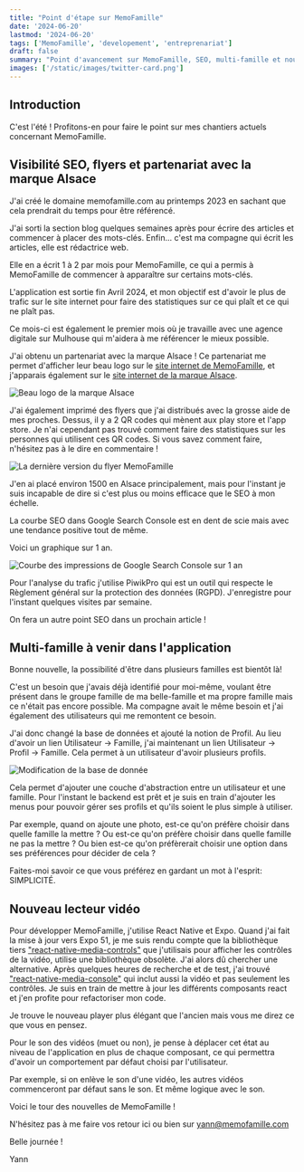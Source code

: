 ```yaml
---
title: "Point d'étape sur MemoFamille"
date: '2024-06-20'
lastmod: '2024-06-20'
tags: ['MemoFamille', 'developement', 'entreprenariat']
draft: false
summary: "Point d'avancement sur MemoFamille, SEO, multi-famille et nouveau lecteur vidéo"
images: ['/static/images/twitter-card.png']
---
```


## Introduction

C'est l'été ! Profitons-en pour faire le point sur mes chantiers actuels concernant MemoFamille.

<TOCInline toc={props.toc} exclude="Introduction" />

## Visibilité SEO, flyers et partenariat avec la marque Alsace

J'ai créé le domaine memofamille.com au printemps 2023 en sachant que cela prendrait du temps pour être référencé.

J'ai sorti la section blog quelques semaines après pour écrire des articles et commencer à placer des mots-clés. Enfin... c'est ma compagne qui écrit les articles, elle est rédactrice web.

Elle en a écrit 1 à 2 par mois pour MemoFamille, ce qui a permis à MemoFamille de commencer à apparaître sur certains mots-clés.

L'application est sortie fin Avril 2024, et mon objectif est d'avoir le plus de trafic sur le site internet pour faire des statistiques sur ce qui plaît et ce qui ne plaît pas.

Ce mois-ci est également le premier mois où je travaille avec une agence digitale sur Mulhouse qui m'aidera à me référencer le mieux possible.

J'ai obtenu un partenariat avec la marque Alsace ! Ce partenariat me permet d'afficher leur beau logo sur le [site internet de MemoFamille](https://memofamille.com), et j'apparais également sur le [site internet de la marque Alsace](https://www.marque.alsace/partenaire/memofamille).

![Beau logo de la marque Alsace](/static/images/point-memofamille/Logo-alsace.png)

J'ai également imprimé des flyers que j'ai distribués avec la grosse aide de mes proches. Dessus, il y a 2 QR codes qui mènent aux play store et l'app store. Je n'ai cependant pas trouvé comment faire des statistiques sur les personnes qui utilisent ces QR codes.
Si vous savez comment faire, n'hésitez pas à le dire en commentaire !

![La dernière version du flyer MemoFamille](/static/images/point-memofamille/Flyer_A5.jpg)

J'en ai placé environ 1500 en Alsace principalement, mais pour l'instant je suis incapable de dire si c'est plus ou moins efficace que le SEO à mon échelle.

La courbe SEO dans Google Search Console est en dent de scie mais avec une tendance positive tout de même.

Voici un graphique sur 1 an.

![Courbe des impressions de Google Search Console sur 1 an](/static/images/point-memofamille/google_search_console.png)

Pour l'analyse du trafic j'utilise PiwikPro qui est un outil qui respecte le Règlement général sur la protection des données (RGPD).
J'enregistre pour l'instant quelques visites par semaine.

On fera un autre point SEO dans un prochain article !

## Multi-famille à venir dans l'application

Bonne nouvelle, la possibilité d'être dans plusieurs familles est bientôt là!

C'est un besoin que j'avais déjà identifié pour moi-même, voulant être présent dans le groupe famille de ma belle-famille et ma propre famille mais ce n'était pas encore possible.
Ma compagne avait le même besoin et j'ai également des utilisateurs qui me remontent ce besoin.

J'ai donc changé la base de données et ajouté la notion de Profil.
Au lieu d'avoir un lien Utilisateur -> Famille, j'ai maintenant un lien Utilisateur -> Profil -> Famille. Cela permet à un utilisateur d'avoir plusieurs profils.

![Modification de la base de donnée](/static/images/point-memofamille/profil.png)

Cela permet d'ajouter une couche d'abstraction entre un utilisateur et une famille.
Pour l'instant le backend est prêt et je suis en train d'ajouter les menus pour pouvoir gérer ses profils et qu'ils soient le plus simple à utiliser.

Par exemple, quand on ajoute une photo, est-ce qu'on préfère choisir dans quelle famille la mettre ?
Ou est-ce qu'on préfère choisir dans quelle famille ne pas la mettre ? 
Ou bien est-ce qu'on préfèrerait choisir une option dans ses préférences pour décider de cela ?

Faites-moi savoir ce que vous préférez en gardant un mot à l'esprit: SIMPLICITÉ.

## Nouveau lecteur vidéo

Pour développer MemoFamille, j'utilise React Native et Expo.
Quand j'ai fait la mise à jour vers Expo 51, je me suis rendu compte que la bibliothèque tiers ["react-native-media-controls"](https://www.npmjs.com/package/react-native-media-controls) que j'utilisais pour afficher les contrôles de la vidéo, utilise une bibliothèque obsolète. 
J'ai alors dû chercher une alternative. Après quelques heures de recherche et de test, j'ai trouvé ["react-native-media-console"](https://github.com/LunatiqueCoder/react-native-media-console) qui inclut aussi la vidéo et pas seulement les contrôles. Je suis en train de mettre à jour les différents composants react et j'en profite pour refactoriser mon code.

Je trouve le nouveau player plus élégant que l'ancien mais vous me direz ce que vous en pensez.

Pour le son des vidéos (muet ou non), je pense à déplacer cet état au niveau de l'application en plus de chaque composant, ce qui permettra d'avoir un comportement par défaut choisi par l'utilisateur.

Par exemple, si on enlève le son d'une vidéo, les autres vidéos commenceront par défaut sans le son.
Et même logique avec le son.



Voici le tour des nouvelles de MemoFamille !

N'hésitez pas à me faire vos retour ici ou bien sur yann@memofamille.com

Belle journée !

Yann
